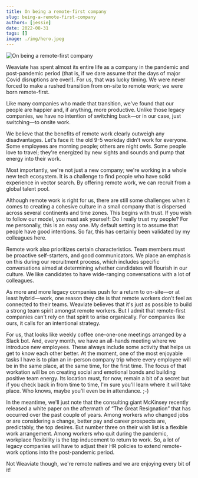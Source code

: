 ```yaml
---
title: On being a remote-first company
slug: being-a-remote-first-company
authors: [jessie]
date: 2022-08-31
tags: []
image: ./img/hero.jpeg
---
```

![On being a remote-first company](./img/hero.jpeg)

<!-- truncate -->

Weaviate has spent almost its entire life as a company in the pandemic and post-pandemic period (that is, if we dare assume that the days of major Covid disruptions are over!). For us, that was lucky timing. We were never forced to make a rushed transition from on-site to remote work; we were born remote-first. 

Like many companies who made that transition, we've found that our people are happier and, if anything, more productive. Unlike those legacy companies, we have no intention of switching back—or in our case, just switching—to onsite work. 

We believe that the benefits of remote work clearly outweigh any disadvantages. Let's face it: the old 9-5 workday didn't work for everyone. Some employees are morning people; others are night owls. Some people love to travel; they're energized by new sights and sounds and pump that energy into their work. 

Most importantly, we're not just a new company; we're working in a whole new tech ecosystem. It is a challenge to find people who have solid experience in vector search. By offering remote work, we can recruit from a global talent pool.

Although remote work is right for us, there are still some challenges when it comes to creating a cohesive culture in a small company that is dispersed across several continents and time zones. This begins with trust. If you wish to follow our model, you must ask yourself: Do I really trust my people? For me personally, this is an easy one. My default setting is to assume that people have good intentions. So far, this has certainly been validated by my colleagues here.

Remote work also prioritizes certain characteristics. Team members must be proactive self-starters, and good communicators. We place an emphasis on this during our recruitment process, which includes specific conversations aimed at determining whether candidates will flourish in our culture. We like candidates to have wide-ranging conversations with a lot of colleagues.

As more and more legacy companies push for a return to on-site—or at least hybrid—work, one reason they cite is that remote workers don't feel as connected to their teams. Weaviate believes that it's just as possible to build a strong team spirit amongst remote workers. But I admit that remote-first companies can't rely on that spirit to arise organically. For companies like ours, it calls for an intentional strategy. 

For us, that looks like weekly coffee one-one-one meetings arranged by a Slack bot. And, every month, we have an all-hands meeting where we introduce new employees. These always include some activity that helps us get to know each other better. At the moment, one of the most enjoyable tasks I have is to plan an in-person company trip where every employee will be in the same place, at the same time, for the first time. The focus of that workation will be on creating social and emotional bonds and building positive team energy. Its location must, for now, remain a bit of a secret but if you check back in from time to time, I'm sure you'll learn where it will take place. Who knows, maybe you'll even be in attendance. ;-)

In the meantime, we'll just note that the consulting giant McKinsey recently released a white paper on the aftermath of “The Great Resignation” that has occurred over the past couple of years. Among workers who changed jobs or are considering a change, better pay and career prospects are, predictably, the top desires. But number three on their wish list is a flexible work arrangement. Among workers who quit during the pandemic, workplace flexibility is the top inducement to return to work. So, a lot of legacy companies will have to adjust their HR policies to extend remote-work options into the post-pandemic period. 

Not Weaviate though, we're remote natives and we are enjoying every bit of it!
